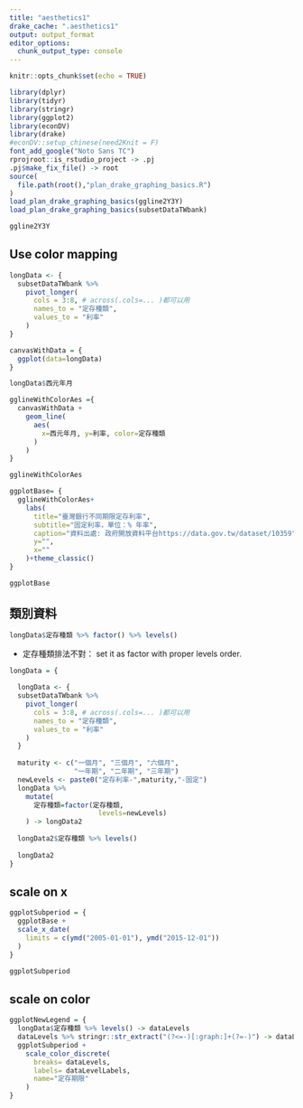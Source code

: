 ```yaml
---
title: "aesthetics1"
drake_cache: ".aesthetics1"
output: output_format
editor_options: 
  chunk_output_type: console
---
```


```r
knitr::opts_chunk$set(echo = TRUE)
```


```r
library(dplyr)
library(tidyr)
library(stringr)
library(ggplot2)
library(econDV)
library(drake)
#econDV::setup_chinese(need2Knit = F)
font_add_google("Noto Sans TC")
rprojroot::is_rstudio_project -> .pj
.pj$make_fix_file() -> root
source(
  file.path(root(),"plan_drake_graphing_basics.R")
)
load_plan_drake_graphing_basics(ggline2Y3Y)
load_plan_drake_graphing_basics(subsetDataTWbank)
```

```r
ggline2Y3Y
```

## Use color mapping

```r
longData <- {
  subsetDataTWbank %>%
    pivot_longer(
      cols = 3:8, # across(.cols=... )都可以用
      names_to = "定存種類",
      values_to = "利率"
    )
}
```

```r
canvasWithData = {
  ggplot(data=longData)
}
```

```r
longData$西元年月
```


```r
gglineWithColorAes ={
  canvasWithData +
    geom_line(
      aes(
        x=西元年月, y=利率, color=定存種類
      )
    )
}
```

```r
gglineWithColorAes
```

```r
ggplotBase= {
  gglineWithColorAes+
    labs(
      title="臺灣銀行不同期限定存利率",
      subtitle="固定利率，單位：% 年率",
      caption="資料出處: 政府開放資料平台https://data.gov.tw/dataset/10359",
      y="",
      x=""
    )+theme_classic()
}
```

```r
ggplotBase
```

## 類別資料

```r
longData$定存種類 %>% factor() %>% levels()
```

  * 定存種類排法不對： set it as factor with proper levels order.
  
```r
longData = {
  
  longData <- {
  subsetDataTWbank %>%
    pivot_longer(
      cols = 3:8, # across(.cols=... )都可以用
      names_to = "定存種類",
      values_to = "利率"
    )
  }
  
  maturity <- c("一個月", "三個月", "六個月",
                "一年期", "二年期", "三年期")
  newLevels <- paste0("定存利率-",maturity,"-固定")
  longData %>%
    mutate(
      定存種類=factor(定存種類, 
                      levels=newLevels)
    ) -> longData2
  
  longData2$定存種類 %>% levels()
  
  longData2
}
```

## scale on x

```r
ggplotSubperiod = {
  ggplotBase +
  scale_x_date(
    limits = c(ymd("2005-01-01"), ymd("2015-12-01"))
  )
}
```

```r
ggplotSubperiod
```

## scale on color

```r
ggplotNewLegend = {
  longData$定存種類 %>% levels() -> dataLevels
  dataLevels %>% stringr::str_extract("(?<=-)[:graph:]+(?=-)") -> dataLevelLabels
  ggplotSubperiod +
    scale_color_discrete(
      breaks= dataLevels,
      labels= dataLevelLabels,
      name="定存期限"
    )
}
```

